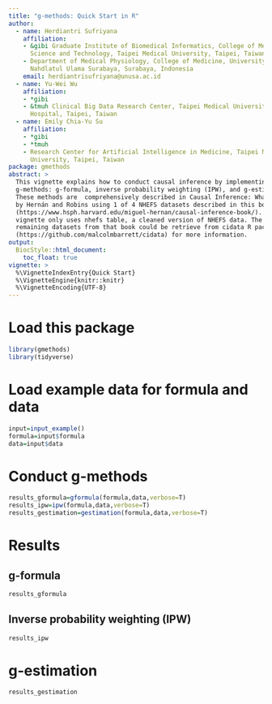 ```yaml
---
title: "g-methods: Quick Start in R"
author:
  - name: Herdiantri Sufriyana
    affiliation:
    - &gibi Graduate Institute of Biomedical Informatics, College of Medical
      Science and Technology, Taipei Medical University, Taipei, Taiwan
    - Department of Medical Physiology, College of Medicine, University of
      Nahdlatul Ulama Surabaya, Surabaya, Indonesia
    email: herdiantrisufriyana@unusa.ac.id
  - name: Yu-Wei Wu
    affiliation:
    - *gibi
    - &tmuh Clinical Big Data Research Center, Taipei Medical University
      Hospital, Taipei, Taiwan
  - name: Emily Chia-Yu Su
    affiliation:
    - *gibi
    - *tmuh
    - Research Center for Artificial Intelligence in Medicine, Taipei Medical
      University, Taipei, Taiwan
package: gmethods
abstract: >
  This vignette explains how to conduct causal inference by implementing
  g-methods: g-formula, inverse probability weighting (IPW), and g-estimation.
  These methods are  comprehensively described in Causal Inference: What If book
  by Hernán and Robins using 1 of 4 NHEFS datasets described in this book
  (https://www.hsph.harvard.edu/miguel-hernan/causal-inference-book/). This
  vignette only uses nhefs table, a cleaned version of NHEFS data. The
  remaining datasets from that book could be retrieve from cidata R package
  (https://github.com/malcolmbarrett/cidata) for more information.
output:
  BiocStyle::html_document:
    toc_float: true
vignette: >
  %\VignetteIndexEntry{Quick Start}
  %\VignetteEngine{knitr::knitr}
  %\VignetteEncoding{UTF-8}
---
```


# Load this package

```r
library(gmethods)
library(tidyverse)
```


# Load example data for formula and data

```r
input=input_example()
formula=input$formula
data=input$data
```


# Conduct g-methods

```r
results_gformula=gformula(formula,data,verbose=T)
results_ipw=ipw(formula,data,verbose=T)
results_gestimation=gestimation(formula,data,verbose=T)
```

# Results

## g-formula

```r
results_gformula
```


## Inverse probability weighting (IPW)

```r
results_ipw
```


# g-estimation

```r
results_gestimation
```
